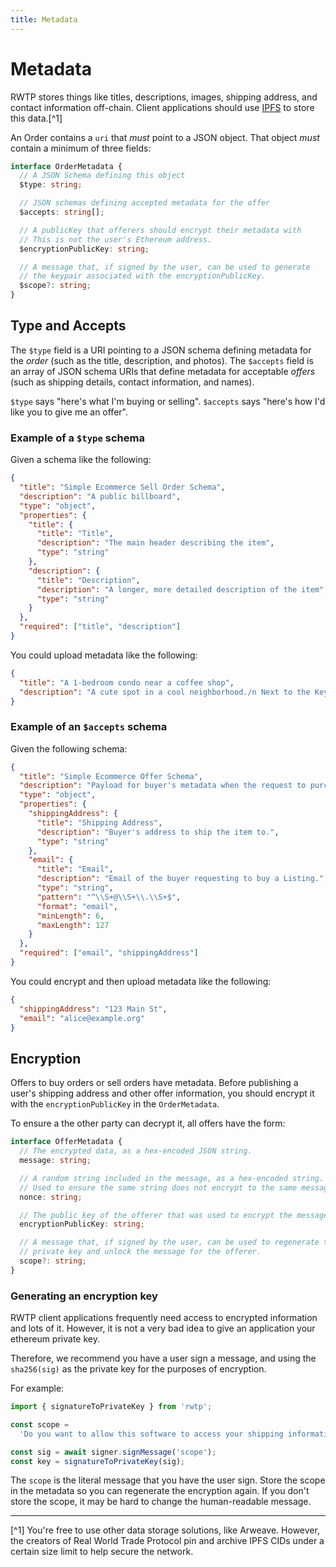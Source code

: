```yaml
---
title: Metadata
---
```


# Metadata

RWTP stores things like titles, descriptions, images, shipping address, and contact information off-chain. Client applications should use [IPFS](https://ipfs.io/) to store this data.[^1]

An Order contains a `uri` that _must_ point to a JSON object. That object _must_ contain a minimum of three fields:

```typescript
interface OrderMetadata {
  // A JSON Schema defining this object
  $type: string;

  // JSON schemas defining accepted metadata for the offer
  $accepts: string[];

  // A publicKey that offerers should encrypt their metadata with
  // This is not the user's Ethereum address.
  $encryptionPublicKey: string;

  // A message that, if signed by the user, can be used to generate
  // the keypair associated with the encryptionPublicKey.
  $scope?: string;
}
```

## Type and Accepts

The `$type` field is a URI pointing to a JSON schema defining metadata for the _order_ (such as the title, description, and photos). The `$accepts` field is an array of JSON schema URIs that define metadata for acceptable _offers_ (such as shipping details, contact information, and names).

`$type` says "here's what I'm buying or selling". `$accepts` says "here's how I'd like you to give me an offer".

### Example of a `$type` schema

Given a schema like the following:

```json
{
  "title": "Simple Ecommerce Sell Order Schema",
  "description": "A public billboard",
  "type": "object",
  "properties": {
    "title": {
      "title": "Title",
      "description": "The main header describing the item",
      "type": "string"
    },
    "description": {
      "title": "Description",
      "description": "A longer, more detailed description of the item",
      "type": "string"
    }
  },
  "required": ["title", "description"]
}
```

You could upload metadata like the following:

```json
{
  "title": "A 1-bedroom condo near a coffee shop",
  "description": "A cute spot in a cool neighborhood./n Next to the Keychannel cafe."
}
```

### Example of an `$accepts` schema

Given the following schema:

```json
{
  "title": "Simple Ecommerce Offer Schema",
  "description": "Payload for buyer's metadata when the request to purchase an item.",
  "type": "object",
  "properties": {
    "shippingAddress": {
      "title": "Shipping Address",
      "description": "Buyer's address to ship the item to.",
      "type": "string"
    },
    "email": {
      "title": "Email",
      "description": "Email of the buyer requesting to buy a Listing.",
      "type": "string",
      "pattern": "^\\S+@\\S+\\.\\S+$",
      "format": "email",
      "minLength": 6,
      "maxLength": 127
    }
  },
  "required": ["email", "shippingAddress"]
}
```

You could encrypt and then upload metadata like the following:

```json
{
  "shippingAddress": "123 Main St",
  "email": "alice@example.org"
}
```

## Encryption

Offers to buy orders or sell orders have metadata. Before publishing a user's shipping address and other offer information, you should encrypt it with the `encryptionPublicKey` in the `OrderMetadata`.

To ensure a the other party can decrypt it, all offers have the form:

```typescript
interface OfferMetadata {
  // The encrypted data, as a hex-encoded JSON string.
  message: string;

  // A random string included in the message, as a hex-encoded string.
  // Used to ensure the same string does not encrypt to the same message
  nonce: string;

  // The public key of the offerer that was used to encrypt the message.
  encryptionPublicKey: string;

  // A message that, if signed by the user, can be used to regenerate the
  // private key and unlock the message for the offerer.
  scope?: string;
}
```

### Generating an encryption key

RWTP client applications frequently need access to encrypted information and lots of it. However, it is not a very bad idea to give an application your ethereum private key.

Therefore, we recommend you have a user sign a message, and using the `sha256(sig)` as the private key for the purposes of encryption.

For example:

```js
import { signatureToPrivateKey } from 'rwtp';

const scope =
  'Do you want to allow this software to access your shipping information?';

const sig = await signer.signMessage('scope');
const key = signatureToPrivateKey(sig);
```

The `scope` is the literal message that you have the user sign. Store the scope in the metadata so you can regenerate the encryption again. If you don't store the scope, it may be hard to change the human-readable message.

---

[^1] You're free to use other data storage solutions, like Arweave. However, the creators of Real World Trade Protocol pin and archive IPFS CIDs under a certain size limit to help secure the network.
